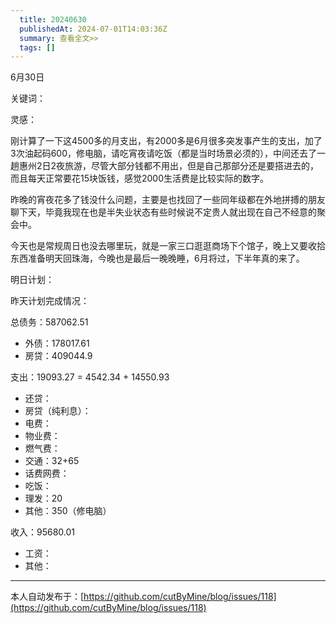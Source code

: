 ```yaml
---
  title: 20240630
  publishedAt: 2024-07-01T14:03:36Z
  summary: 查看全文>>
  tags: []
---
```


6月30日 

关键词：

灵感：

刚计算了一下这4500多的月支出，有2000多是6月很多突发事产生的支出，加了3次油起码600，修电脑，请吃宵夜请吃饭（都是当时场景必须的），中间还去了一趟惠州2日2夜旅游，尽管大部分钱都不用出，但是自己那部分还是要搭进去的，而且每天正常要花15块饭钱，感觉2000生活费是比较实际的数字。

昨晚的宵夜花多了钱没什么问题，主要是也找回了一些同年级都在外地拼搏的朋友聊下天，毕竟我现在也是半失业状态有些时候说不定贵人就出现在自己不经意的聚会中。

今天也是常规周日也没去哪里玩，就是一家三口逛逛商场下个馆子，晚上又要收拾东西准备明天回珠海，今晚也是最后一晚晚睡，6月将过，下半年真的来了。

明日计划：

昨天计划完成情况：

总债务：587062.51
- 外债：178017.61
- 房贷：409044.9

支出：19093.27 = 4542.34 + 14550.93
- 还贷：
- 房贷（纯利息）：
- 电费：
- 物业费：
- 燃气费：
- 交通：32+65
- 话费网费：
- 吃饭：
- 理发：20
- 其他：350（修电脑）

收入：95680.01
- 工资：
- 其他：


---
本人自动发布于：[https://github.com/cutByMine/blog/issues/118](https://github.com/cutByMine/blog/issues/118)
